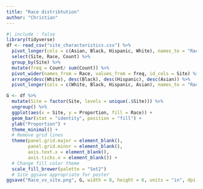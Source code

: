 ```yaml
---
title: "Race distribtution"
author: "Christian"
---
```



```r
#| include : false
library(tidyverse)
df <- read_csv("site_characteristics.csv") %>%
  pivot_longer(cols = c(Asian, Black, Hispanic, White), names_to = "Race", values_to = "Count") %>%
  select(Site, Race, Count) %>%
  group_by(Site) %>%
  mutate(freq = Count/ sum(Count)) %>%
  pivot_wider(names_from = Race, values_from = freq, id_cols = Site) %>%
  arrange(desc(White), desc(Black), desc(Hispanic), desc(Asian)) %>%
  pivot_longer(cols = c(White, Black, Hispanic, Asian), names_to = "Race", values_to="Proportion")
```

```r
G <- df %>%
  mutate(Site = factor(Site, levels = unique(.$Site))) %>% 
  ungroup() %>%
  ggplot(aes(x = Site, y = Proportion, fill = Race)) +
  geom_bar(stat = "identity", position = "fill") +
  ylab("Proportion") +
  theme_minimal() +
  # Remove grid lines
  theme(panel.grid.major = element_blank(),
        panel.grid.minor = element_blank(),
        axis.text.x = element_blank(),
        axis.ticks.x = element_blank()) +
  # Change fill color theme
  scale_fill_brewer(palette = "Set2") 
  # Site ggsave appropriate for poster
ggsave("Race_vs_site.png", G, width = 8, height = 6, units = "in", dpi = 300)
```

